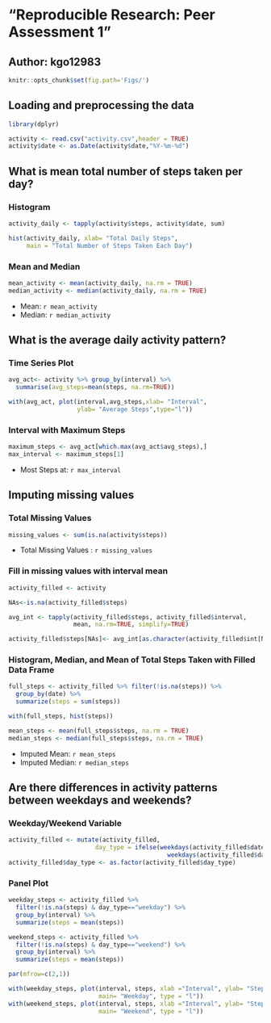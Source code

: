 
# "Reproducible Research: Peer Assessment 1"
## Author: kgo12983

```r
knitr::opts_chunk$set(fig.path='Figs/')
```

## Loading and preprocessing the data

```r
library(dplyr)

activity <- read.csv("activity.csv",header = TRUE)
activity$date <- as.Date(activity$date,"%Y-%m-%d")
```

## What is mean total number of steps taken per day?

### Histogram

```r

activity_daily <- tapply(activity$steps, activity$date, sum)

hist(activity_daily, xlab= "Total Daily Steps", 
     main = "Total Number of Steps Taken Each Day")

```

### Mean and Median

```r
mean_activity <- mean(activity_daily, na.rm = TRUE)
median_activity <- median(activity_daily, na.rm = TRUE)

```

* Mean: `r mean_activity`
* Median:  `r median_activity`


## What is the average daily activity pattern?

### Time Series Plot

```r
avg_act<- activity %>% group_by(interval) %>% 
  summarise(avg_steps=mean(steps, na.rm=TRUE))

with(avg_act, plot(interval,avg_steps,xlab= "Interval", 
                   ylab= "Average Steps",type="l"))
```

### Interval with Maximum Steps

```r
maximum_steps <- avg_act[which.max(avg_act$avg_steps),]
max_interval <- maximum_steps[1]
```

* Most Steps at: `r max_interval`

## Imputing missing values

### Total Missing Values

```r
missing_values <- sum(is.na(activity$steps))
```
* Total Missing Values : `r missing_values`

### Fill in missing values with interval mean

```r
activity_filled <- activity

NAs<-is.na(activity_filled$steps)

avg_int <- tapply(activity_filled$steps, activity_filled$interval, 
                  mean, na.rm=TRUE, simplify=TRUE)

activity_filled$steps[NAs]<- avg_int[as.character(activity_filled$int[NAs])]
```

### Histogram, Median, and Mean of Total Steps Taken with Filled Data Frame

```r
full_steps <- activity_filled %>% filter(!is.na(steps)) %>% 
  group_by(date) %>%
  summarize(steps = sum(steps))

with(full_steps, hist(steps))

mean_steps <- mean(full_steps$steps, na.rm = TRUE)
median_steps <- median(full_steps$steps, na.rm = TRUE)
```

* Imputed Mean: `r mean_steps`
* Imputed Median: `r median_steps`

## Are there differences in activity patterns between weekdays and weekends?

### Weekday/Weekend Variable

```r
activity_filled <- mutate(activity_filled, 
                        day_type = ifelse(weekdays(activity_filled$date)=="Saturday"|
                                            weekdays(activity_filled$date)=="Sunday","weekend","weekday"))
activity_filled$day_type <- as.factor(activity_filled$day_type)

```

### Panel Plot

```r
weekday_steps <- activity_filled %>% 
  filter(!is.na(steps) & day_type=="weekday") %>% 
  group_by(interval) %>%
  summarize(steps = mean(steps))

weekend_steps <- activity_filled %>% 
  filter(!is.na(steps) & day_type=="weekend") %>% 
  group_by(interval) %>%
  summarize(steps = mean(steps))

par(mfrow=c(2,1))

with(weekday_steps, plot(interval, steps, xlab ="Interval", ylab= "Steps",
                         main= "Weekday", type = "l"))
with(weekend_steps, plot(interval, steps, xlab ="Interval", ylab= "Steps",
                         main= "Weekend", type = "l"))
```
